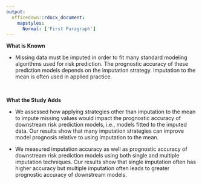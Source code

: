```yaml
---
output: 
  officedown::rdocx_document:
    mapstyles:
      Normal: ['First Paragraph']
---
```


<!-- As a benefit to our readers, please provide concise and insightful sentences that identify "What is Known" about your topic and "What the Study Adds" to the literature. These sentences should be limited to 5 inclusively. This should NOT be a summary, but referenced in a bulleted format first listing the "What is Known" followed by the "What the Study Adds". Please do not include references. Please upload a Word document version of your points as a supplemental file; it should not be included in the main manuscript document.  -->

**What is Known**

- Missing data must be imputed in order to fit many standard modeling algorithms used for risk prediction. The prognostic accuracy of these prediction models depends on the imputation strategy. Imputation to the mean is often used in applied practice. 

<br> 

**What the Study Adds**

- We assessed how applying strategies other than imputation to the mean to impute missing values would impact the prognostic accuracy of downstream risk prediction models, i.e., models fitted to the imputed data. Our results show that many imputation strategies can improve model prognosis relative to using imputation to the mean.

- We measured imputation accuracy as well as prognostic accuracy of downstream risk prediction models using both single and multiple imputation techniques. Our results show that single imputation often has higher accuracy but multiple imputation often leads to greater prognostic accuracy of downstream models. 
